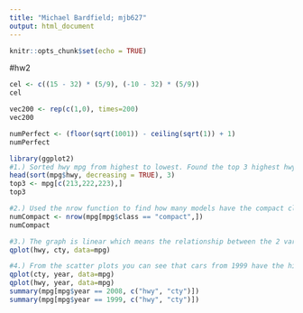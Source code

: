 ```yaml
---
title: "Michael Bardfield; mjb627"
output: html_document
---
```


```r
knitr::opts_chunk$set(echo = TRUE)
```
#hw2
```r
cel <- c((15 - 32) * (5/9), (-10 - 32) * (5/9))
cel
```

```r
vec200 <- rep(c(1,0), times=200)
vec200
```

```r
numPerfect <- (floor(sqrt(1001)) - ceiling(sqrt(1)) + 1)
numPerfect 
```

```r
library(ggplot2)
#1.) Sorted hwy mpg from highest to lowest. Found the top 3 highest hwy and looked manually in the data set table to find the correspoing values to combine.
head(sort(mpg$hwy, decreasing = TRUE), 3)
top3 <- mpg[c(213,222,223),]
top3

#2.) Used the nrow function to find how many models have the compact class.
numCompact <- nrow(mpg[mpg$class == "compact",])
numCompact

#3.) The graph is linear which means the relationship between the 2 variables is proportional. There are few points visible due to the fact that some points may have the same cty and hwy, so some points overlap. 
qplot(hwy, cty, data=mpg)

#4.) From the scatter plots you can see that cars from 1999 have the highest cty and hwy. When we look at the summaries we see the means are very similar with 2008 having a slighty bigger hwy, and 1999 having a slightly higher cty. However, the 3rd quartile is greater in 2008 for both hwy and cty which means the majority of the numbers are greater in the 2008 data set than 1999 data set. So from this we can conclude that in 2008 cars were more efficient. 
qplot(cty, year, data=mpg)
qplot(hwy, year, data=mpg)
summary(mpg[mpg$year == 2008, c("hwy", "cty")])
summary(mpg[mpg$year == 1999, c("hwy", "cty")])
```